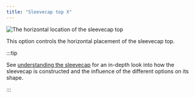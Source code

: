 ```yaml
---
title: "Sleevecap top X"
---
```


![The horizontal location of the sleevecap top](./sleevecaptopfactorx.svg)

This option controls the horizontal placement of the sleevecap top.

:::tip


See [understanding the sleevecap](/docs/designs/brian/options#understanding-the-sleevecap) for an in-depth
look into how the sleevecap is constructed and the influence of the different options on its shape.

:::




